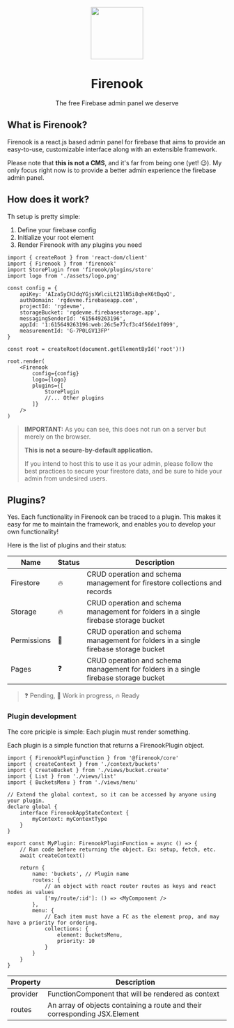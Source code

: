 <p style="text-align:center">
<img src="assets/logo.png" width="120">
</p>
<h1 style="text-align:center">
Firenook
</h1>
<p style="text-align:center">
The free Firebase admin panel we deserve
</p>

## What is Firenook?

Firenook is a react.js based admin panel for firebase that aims to provide an easy-to-use, customizable interface along with an extensible framework.

Please note that **this is not a CMS**, and it's far from being one (yet! 😉). My only focus right now is to provide a better admin experience the firebase admin panel.

## How does it work?

Th setup is pretty simple:

1. Define your firebase config
2. Initialize your root element
3. Render Firenook with any plugins you need

```tsx
import { createRoot } from 'react-dom/client'
import { Firenook } from 'firenook'
import StorePlugin from 'fireook/plugins/store'
import logo from './assets/logo.png'

const config = {
	apiKey: 'AIzaSyCHJdqYGjsXWlciLt21lN5i8qheX6tBqoQ',
	authDomain: 'rgdevme.firebaseapp.com',
	projectId: 'rgdevme',
	storageBucket: 'rgdevme.firebasestorage.app',
	messagingSenderId: '615649263196',
	appId: '1:615649263196:web:26c5e77cf3c4f56de1f099',
	measurementId: 'G-7P0LGV13FP'
}

const root = createRoot(document.getElementById('root')!)

root.render(
	<Firenook
		config={config}
		logo={logo}
		plugins={[
			StorePlugin
			//... Other plugins
		]}
	/>
)
```

> **IMPORTANT:** As you can see, this does not run on a server but merely on the browser.
>
> **This is not a secure-by-default application.**
>
> If you intend to host this to use it as your admin, please follow the best practices to secure your firestore data, and be sure to hide your admin from undesired users.

## Plugins?

Yes. Each functionality in Firenook can be traced to a plugin. This makes it easy for me to maintain the framework, and enables you to develop your own functionality!

Here is the list of plugins and their status:

| Name        | Status | Description                                                                          |
| ----------- | ------ | ------------------------------------------------------------------------------------ |
| Firestore   | 🔥     | CRUD operation and schema management for firestore collections and records           |
| Storage     | 🔥     | CRUD operation and schema management for folders in a single firebase storage bucket |
| Permissions | 🚧     | CRUD operation and schema management for folders in a single firebase storage bucket |
| Pages       | ❓     | CRUD operation and schema management for folders in a single firebase storage bucket |

> ❓ Pending, 🚧 Work in progress, 🔥 Ready

### Plugin development

The core priciple is simple: Each plugin must render something.

Each plugin is a simple function that returns a FirenookPlugin object.

```tsx
import { FirenookPluginFunction } from '@firenook/core'
import { createContext } from './context/buckets'
import { CreateBucket } from './views/bucket.create'
import { List } from './views/list'
import { BucketsMenu } from './views/menu'

// Extend the global context, so it can be accessed by anyone using your plugin.
declare global {
	interface FirenookAppStateContext {
		myContext: myContextType
	}
}

export const MyPlugin: FirenookPluginFunction = async () => {
	// Run code before returning the object. Ex: setup, fetch, etc.
	await createContext()

	return {
		name: 'buckets', // Plugin name
		routes: {
			// an object with react router routes as keys and react nodes as values
			['my/route/:id']: () => <MyComponent />
		},
		menu: {
			// Each item must have a FC as the element prop, and may have a priority for ordering.
			collections: {
				element: BucketsMenu,
				priority: 10
			}
		}
	}
}
```

| Property | Description                                                                |
| -------- | -------------------------------------------------------------------------- |
| provider | FunctionComponent that will be rendered as context                         |
| routes   | An array of objects containing a route and their corresponding JSX.Element |

